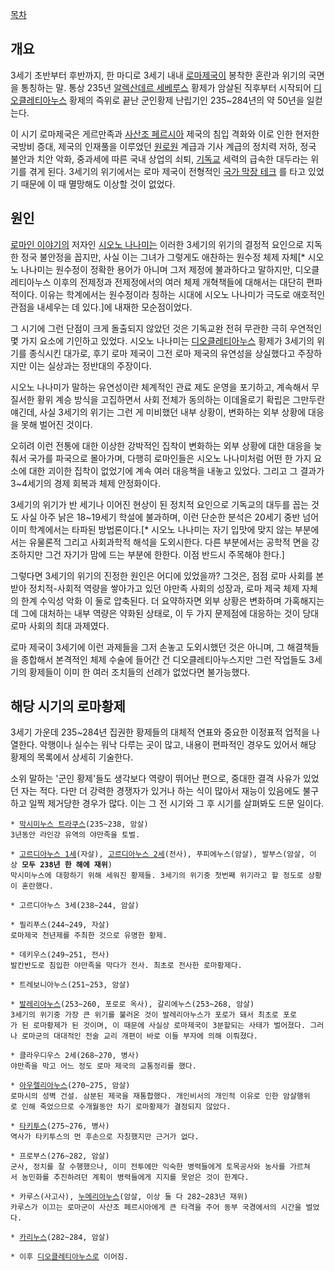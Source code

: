[[목차]]
== 개요 ==
3세기 초반부터 후반까지, 한 마디로 3세기 내내 [[로마제국]]이 봉착한 혼란과 위기의 국면을 통칭하는 말. 통상 235년 [[알렉산데르 세베루스]] 황제가 암살된 직후부터 시작되어 [[디오클레티아누스]] 황제의 즉위로 끝난 군인황제 난립기인 235~284년의 약 50년을 일컫는다.

이 시기 로마제국은 게르만족과 [[사산조 페르시아]] 제국의 침입 격화와 이로 인한 현저한 국방비 증대, 제국의 인재풀을 이루었던 [[원로원]] 계급과 기사 계급의 정치력 저하, 정국 불안과 치안 악화, 중과세에 따른 국내 상업의 쇠퇴, [[기독교]] 세력의 급속한 대두라는 위기를 겪게 된다. 3세기의 위기에서는 로마 제국이 전형적인 [[국가 막장 테크]] 를 타고 있었기 때문에 이 때 멸망해도 이상할 것이 없었다.

== 원인 ==
[[로마인 이야기]]의 저자인 [[시오노 나나미]]는 이러한 3세기의 위기의 결정적 요인으로 지독한 정국 불안정을 꼽지만, 사실 이는 그녀가 그렇게도 애찬하는 원수정 체제 자체[* 시오노 나나미는 원수정이 정확한 용어가 아니며 그저 제정에 불과하다고 말하지만, 디오클레티아누스 이후의 전제정과 전제정에서의 여러 체제 개혁책들에 대해서는 대단히 편파적이다. 이유는 학계에서는 원수정이라 칭하는 시대에 시오노 나나미가 극도로 애호적인 관점을 내세우는 데 있다.]에 내재한 모순점이었다.

그 시기에 그런 단점이 크게 돌출되지 않았던 것은 기독교완 전혀 무관한 극히 우연적인 몇 가지 요소에 기인하고 있었다. 시오노 나나미는 [[디오클레티아누스]] 황제가 3세기의 위기를 종식시킨 대가로, 후기 로마 제국이 그전 로마 제국의 유연성을 상실했다고 주장하지만 이는 실상과는 정반대의 주장이다. 

시오노 나나미가 말하는 유연성이란 체계적인 관료 제도 운영을 포기하고, 계속해서 무질서한 황위 계승 방식을 고집하면서 사회 전체가 동의하는 이데올로기 확립은 그만두란 얘긴데, 사실 3세기의 위기는 그런 게 미비했던 내부 상황이, 변화하는 외부 상황에 대응을 못해 벌어진 것이다. 

오히려 이런 전통에 대한 이상한 강박적인 집착이 변화하는 외부 상황에 대한 대응을 늦춰서 국가를 파국으로 몰아가며, 다행히 로마인들은 시오노 나나미처럼 어떤 한 가지 요소에 대한 괴이한 집착이 없었기에 계속 여러 대응책을 내놓고 있었다. 그리고 그 결과가 3~4세기의 경제 회복과 체제 안정화이다.   

3세기의 위기가 반 세기나 이어진 현상이 된 정치적 요인으로 기독교의 대두를 꼽는 것도 사실 아주 낡은 18~19세기 학설에 불과하며, 이런 단순한 분석은 20세기 중반 넘어 이미 학계에서는 타파된 방법론이다.[* 시오노 나나미는 자기 입맛에 맞지 않는 부분에서는 유물론적 그리고 사회과학적 해석을 도외시한다. 다른 부분에서는 공학적 면을 강조하지만 그건 자기가 맘에 드는 부분에 한한다. 이점 반드시 주목해야 한다.] 

그렇다면 3세기의 위기의 진정한 원인은 어디에 있었을까? 그것은, 점점 로마 사회를 본받아 정치적-사회적 역량을 쌓아가고 있던 야만족 사회의 성장과, 로마 제국 체제 자체의 한계 수익성 악화 이 둘로 압축된다. 더 요약하자면 외부 상황은 변화하며 가혹해지는데 그에 대처하는 내부 역량은 약화된 상태로, 이 두 가지 문제점에 대응하는 것이 당대 로마 사회의 최대 과제였다. 

로마 제국이 3세기에 이런 과제들을 그저 손놓고 도외시했던 것은 아니며, 그 해결책들을 종합해서 본격적인 체제 수술에 들어간 건 디오클레티아누스지만 그런 작업들도 3세기의 황제들이 이미 한 여러 조치들의 선례가 없었다면 불가능했다. 

== 해당 시기의 로마황제 ==
3세기 가운데 235~284년 집권한 황제들의 대체적 연표와 중요한 이정표적 업적을 나열한다. 악행이나 실수는 워낙 다루는 곳이 많고, 내용이 편파적인 경우도 있어서 해당 황제의 목록에서 상세히 기술한다.

소위 말하는 '군인 황제'들도 생각보다 역량이 뛰어난 편으로, 중대한 결격 사유가 있었던 자는 적다. 다만 더 강력한 경쟁자가 있거나 하는 식이 많아서 재능이 있음에도 불구하고 일찍 제거당한 경우가 많다. 이는 그 전 시기와 그 후 시기를 살펴봐도 드문 일이다. 

 * [[막시미누스 트라쿠스]](235~238, 암살)
 3년동안 라인강 유역의 야만족을 토벌.

 * [[고르디아누스 1세]](자살), [[고르디아누스 2세]](전사), 푸피에누스(암살), 발부스(암살, 이상 '''모두 238년 한 해에 재위''')
 막시미누스에 대항하기 위해 세워진 황제들. 3세기의 위기중 첫번째 위기라고 할 정도로 상황이 혼란했다.

 * 고르디아누스 3세(238~244, 암살)

 * 필리푸스(244~249, 자살)
 로마제국 천년제를 주최한 것으로 유명한 황제.

 * 데키우스(249~251, 전사)
 발칸반도로 침입한 야만족을 막다가 전사. 최초로 전사한 로마황제다.

 * 트레보니아누스(251~253, 암살)

 * [[발레리아누스]](253~260, 포로로 옥사), 갈리에누스(253~268, 암살)
 3세기의 위기중 가장 큰 위기를 불러온 것이 발레리아누스가 포로가 돼서 최초로 포로가 된 로마황제가 된 것이며, 이 때문에 사실상 로마제국이 3분할되는 사태가 벌어졌다. 그러나 로마군의 대대적인 전술 교리 개편이 바로 이들 부자에 의해 이뤄졌다.  

 * 클라우디우스 2세(268~270, 병사)
 야만족을 막고 어느 정도 로마 제국의 교통정리를 했다.

 * [[아우렐리아누스]](270~275, 암살)
 로마시의 성벽 건설. 삼분된 제국을 재통합했다. 개인비서의 개인적 이유로 인한 암살행위로 인해 죽었으므로 수개월동안 차기 로마황제가 결정되지 않았다.

 * [[타키투스]](275~276, 병사)
 역사가 타키투스의 먼 후손으로 자칭했지만 근거가 없다.

 * 프로부스(276~282, 암살)
 군사, 정치를 잘 수행했으나, 이미 전투에만 익숙한 병력들에게 토목공사와 농사를 가르쳐서 농민화를 추진하려던 계획이 병력들에게 지지를 못얻은 것이 한계다.

 * 카루스(사고사), [[누메리아누스]](암살, 이상 둘 다 282~283년 재위)
 카루스가 이끄는 로마군이 사산조 페르시아에게 큰 타격을 주어 동부 국경에서의 시간을 벌었다.  

 * [[카리누스]](282~284, 암살)

 * 이후 [[디오클레티아누스]]로 이어짐.
